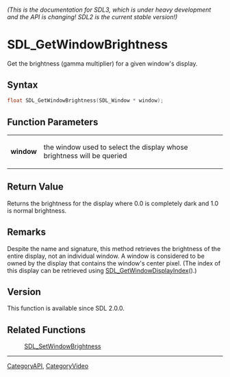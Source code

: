====== (This is the documentation for SDL3, which is under heavy development and the API is changing! SDL2 is the current stable version!) ======
= SDL_GetWindowBrightness =

Get the brightness (gamma multiplier) for a given window's display.

== Syntax ==

<syntaxhighlight lang='c'>
float SDL_GetWindowBrightness(SDL_Window * window);
</syntaxhighlight>

== Function Parameters ==

{|
|'''window'''
|the window used to select the display whose brightness will be queried
|}

== Return Value ==

Returns the brightness for the display where 0.0 is completely dark and 1.0
is normal brightness.

== Remarks ==

Despite the name and signature, this method retrieves the brightness of the
entire display, not an individual window. A window is considered to be
owned by the display that contains the window's center pixel. (The index of
this display can be retrieved using [[SDL_GetWindowDisplayIndex]]().)

== Version ==

This function is available since SDL 2.0.0.

== Related Functions ==

:[[SDL_SetWindowBrightness]]

----
[[CategoryAPI]], [[CategoryVideo]]


